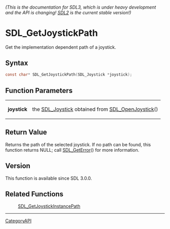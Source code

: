 ====== (This is the documentation for SDL3, which is under heavy development and the API is changing! [https://wiki.libsdl.org/ SDL2] is the current stable version!) ======
= SDL_GetJoystickPath =

Get the implementation dependent path of a joystick.

== Syntax ==

<syntaxhighlight lang='c'>
const char* SDL_GetJoystickPath(SDL_Joystick *joystick);
</syntaxhighlight>

== Function Parameters ==

{|
|'''joystick'''
|the [[SDL_Joystick]] obtained from [[SDL_OpenJoystick]]()
|}

== Return Value ==

Returns the path of the selected joystick. If no path can be found, this
function returns NULL; call [[SDL_GetError]]() for more information.

== Version ==

This function is available since SDL 3.0.0.

== Related Functions ==

:[[SDL_GetJoystickInstancePath]]

----
[[CategoryAPI]]


